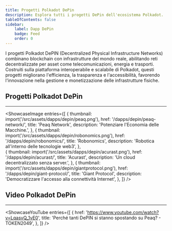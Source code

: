 ```yaml
---
title: Progetti Polkadot DePin
description: Esplora tutti i progetti DePin dell'ecosistema Polkadot.
tableOfContents: false
sidebar: 
    label: Dapp DePin
    badge: Feed
    order: 0
---
```




I progetti Polkadot DePIN (Decentralized Physical Infrastructure Networks) combinano blockchain con infrastrutture del mondo reale, abilitando reti decentralizzate per asset come telecomunicazioni, energia e trasporti. Costruiti sulla piattaforma interoperabile e scalabile di Polkadot, questi progetti migliorano l'efficienza, la trasparenza e l'accessibilità, favorendo l'innovazione nella gestione e monetizzazione delle infrastrutture fisiche.

## Progetti Polkadot DePin
----------------
<ShowcaseImage
  entries={[
        {
      thumbnail: import('/src/assets/dapps/depin/peaq.png'),
      href: '/dapps/depin/peaq-network/',
      title: 'Peaq Network',
      description: 'Potenziare l\'Economia delle Macchine.',
    },
                     {
      thumbnail: import('/src/assets/dapps/depin/robonomics.png'),
      href: '/dapps/depin/robonomics/',
      title: 'Robonomics',
      description: 'Robotica all\'interno delle tecnologie web3',
      },  
    {
      thumbnail: import('/src/assets/dapps/depin/acurast.png'),
      href: '/dapps/depin/acurast/',
      title: 'Acurast',
      description: 'Un cloud decentralizzato senza server.',
      },
              {
      thumbnail: import('/src/assets/dapps/depin/giantprotocol.png'),
      href: '/dapps/depin/giant-protocol/',
      title: 'Giant Protocol',
      description: 'Democratizzare l\'accesso alla connettività Internet',
    },
  ]}
/>

## Video Polkadot DePin
----------------
<ShowcaseYouTube
  entries={[
    {
      href: 'https://www.youtube.com/watch?v=LqasvQ_1vE0',
      title: 'Perché tanti DePIN si stanno spostando su Peaq? - TOKEN2049',
    },
  ]}
/>
